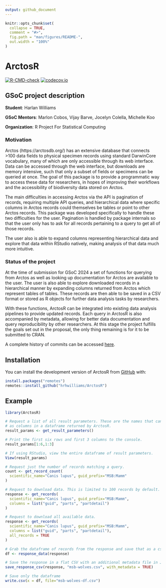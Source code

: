 ```yaml
---
output: github_document
---
```


<!-- README.md is generated from README.Rmd. Please edit that file -->

```r
knitr::opts_chunk$set(
  collapse = TRUE,
  comment = "#>",
  fig.path = "man/figures/README-",
  out.width = "100%"
)
```

# ArctosR

<!-- badges: start -->

[![R-CMD-check](https://github.com/hrhwilliams/ArctosR/actions/workflows/R-CMD-check.yaml/badge.svg)](https://github.com/hrhwilliams/ArctosR/actions/workflows/R-CMD-check.yaml)
[![codecov.io](https://codecov.io/gh/hrhwilliams/ArctosR/branch/main/graphs/badge.svg)](https://app.codecov.io/gh/hrhwilliams/ArctosR?branch=main)
<!-- badges: end -->

## GSoC project description

**Student**: Harlan Williams

**GSoC Mentors**: Marlon Cobos, Vijay Barve, Jocelyn Colella, Michelle Koo

**Organization**: R Project For Statistical Computing

### Motivation

Arctos (https://arctosdb.org/) has an extensive database that connects >100 data
fields to physical specimen records using standard DarwinCore vocabulary, many 
of which are only accessible through its web interface. Data can be accessed 
through the web interface, but downloads are memory intensive, such that only a 
subset of fields or specimens can be queried at once. The goal of this package 
is to provide a programmatic way to access these data for researchers, in hopes
of improving their workflows and the accessibility of biodiversity data stored
on Arctos.

The main difficulties in accessing Arctos via the API is pagination of records,
requiring multiple API queries, and hierarchical data where specific columns
in Arctos records could themselves be tables or point to other Arctos records.
This package was developed specifically to handle these two difficulties for
the user. Pagination is handled by package internals so that the user only has
to ask for all records pertaining to a query to get all of those records.

The user also is able to expand columns representing hierarchical data and
explore that data within RStudio natively, making analysis of that data much
more intuitive.

### Status of the project

At the time of submission for GSoC 2024 a set of functions for querying from
Arctos as well as looking up documentation for Arctos are available to the user.
The user is also able to explore downloaded records in a hierarchical manner
by expanding columns returned from Arctos which represent tables of tables.
These records are then able to be saved in a CSV format or stored as R objects
for further data analysis tasks by researchers.

With these functions, ArctosR can be integrated into existing data analysis
pipelines to provide updated records. Each query in ArctosR is also accompanied
by metadata, allowing for better data documentation and query reproducibility by
other researchers. At this stage the project fulfills the goals set out in the
proposal, the only thing remaining is for it to be submitted to CRAN.

A complete history of commits can be accessed <a href="https://github.com/hrhwilliams/ArctosR/commits/main/" target="_blank">here</a>.

## Installation

You can install the development version of ArctosR from [GitHub](https://github.com/) with:

``` r
install.packages("remotes")
remotes::install_github("hrhwilliams/ArctosR")
```

## Example

```r
library(ArctosR)

# Request a list of all result parameters. These are the names that can show up
# as columns in a dataframe returned by ArctosR.
result_params <- get_result_parameters()

# Print the first six rows and first 3 columns to the console.
result_params[1:6,1:3]

# If using RStudio, view the entire dataframe of result parameters.
View(result_params)

# Request just the number of records matching a query.
count <- get_record_count(
  scientific_name="Canis lupus", guid_prefix="MSB:Mamm"
)

# Request to download data. This is limited to 100 records by default.
response <- get_records(
  scientific_name="Canis lupus", guid_prefix="MSB:Mamm",
  columns = list("guid", "parts", "partdetail")
)

# Request to download all available data.
response <- get_records(
  scientific_name="Canis lupus", guid_prefix="MSB:Mamm",
  columns = list("guid", "parts", "partdetail"),
  all_records = TRUE
)

# Grab the dataframe of records from the response and save that as a csv.
df <- response_data(response)

# Save the response in a flat CSV with an additional metadata file in JSON
save_response_csv(response, "msb-wolves.csv", with_metadata = TRUE)

# Save only the dataframe
write.csv(x = df, file="msb-wolves-df.csv")
```
